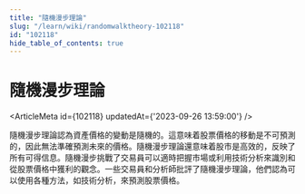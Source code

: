 ```yaml
---
title: "隨機漫步理論"
slug: "/learn/wiki/randomwalktheory-102118"
id: "102118"
hide_table_of_contents: true
---
```



# 隨機漫步理論

<ArticleMeta id={102118} updatedAt={'2023-09-26 13:59:00'} />
<div className='border-solid border-b border-t-0 my-4 border-[var(--ifm-color-gray-300)]' />

隨機漫步理論認為資產價格的變動是隨機的。這意味着股票價格的移動是不可預測的，因此無法準確預測未來的價格。隨機漫步理論還意味着股市是高效的，反映了所有可得信息。隨機漫步挑戰了交易員可以適時把握市場或利用技術分析來識別和從股票價格中獲利的觀念。一些交易員和分析師批評了隨機漫步理論，他們認為可以使用各種方法，如技術分析，來預測股票價格。
